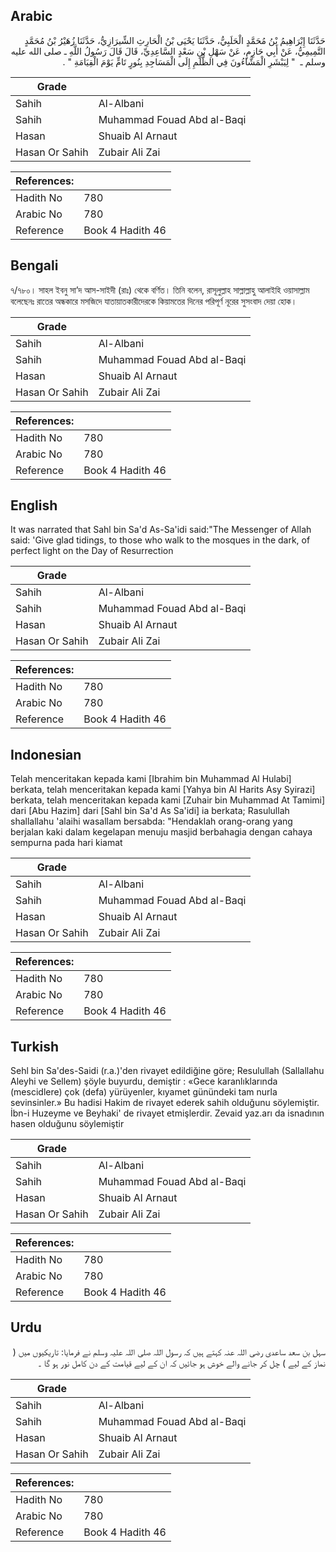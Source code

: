 ## Arabic


<div dir="rtl" lang="ar" style={{fontSize:'larger',backgroundColor:'#f8f9fa',padding:20}}>
حَدَّثَنَا إِبْرَاهِيمُ بْنُ مُحَمَّدٍ الْحَلَبِيُّ، حَدَّثَنَا يَحْيَى بْنُ الْحَارِثِ الشِّيرَازِيُّ، حَدَّثَنَا زُهَيْرُ بْنُ مُحَمَّدٍ التَّمِيمِيُّ، عَنْ أَبِي حَازِمٍ، عَنْ سَهْلِ بْنِ سَعْدٍ السَّاعِدِيِّ، قَالَ قَالَ رَسُولُ اللَّهِ ـ صلى الله عليه وسلم ـ ‏ "‏ لِيَبْشَرِ الْمَشَّاءُونَ فِي الظُّلَمِ إِلَى الْمَسَاجِدِ بِنُورٍ تَامٍّ يَوْمَ الْقِيَامَةِ ‏"‏ ‏.‏
</div>
<div style={{backgroundColor:'#f8f9fa',padding:20, marginBottom: 10}}><table> <thead> <tr> <th>Grade</th> <th></th> </tr> </thead> <tbody> <tr><td>Sahih</td><td>Al-Albani</td></tr><tr><td>Sahih</td><td>Muhammad Fouad Abd al-Baqi</td></tr><tr><td>Hasan</td><td>Shuaib Al Arnaut</td></tr><tr><td>Hasan Or Sahih</td><td>Zubair Ali Zai</td></tr></tbody></table><table> <thead> <tr> <th>References:</th> <th></th> </tr> </thead> <tbody><tr><td>Hadith No</td><td>780</td></tr><tr><td>Arabic No</td><td>780</td></tr><tr><td>Reference</td><td>Book 4 Hadith 46</td></tr></tbody></table></div>

## Bengali


<div dir="ltr" lang="bn" style={{fontSize:'larger',backgroundColor:'#f8f9fa',padding:20}}>
৭/৭৮০। সাহল ইবনু সা’দ আস-সাইদী (রাঃ) থেকে বর্ণিত। তিনি বলেন, রাসূলুল্লাহ সাল্লাল্লাহু আলাইহি ওয়াসাল্লাম বলেছেনঃ রাতের অন্ধকারে মসজিদে যাতায়াতকারীদেরকে কিয়ামতের দিনের পরিপূর্ণ নূরের সুসংবাদ দেয়া হোক।
</div>
<div style={{backgroundColor:'#f8f9fa',padding:20, marginBottom: 10}}><table> <thead> <tr> <th>Grade</th> <th></th> </tr> </thead> <tbody> <tr><td>Sahih</td><td>Al-Albani</td></tr><tr><td>Sahih</td><td>Muhammad Fouad Abd al-Baqi</td></tr><tr><td>Hasan</td><td>Shuaib Al Arnaut</td></tr><tr><td>Hasan Or Sahih</td><td>Zubair Ali Zai</td></tr></tbody></table><table> <thead> <tr> <th>References:</th> <th></th> </tr> </thead> <tbody><tr><td>Hadith No</td><td>780</td></tr><tr><td>Arabic No</td><td>780</td></tr><tr><td>Reference</td><td>Book 4 Hadith 46</td></tr></tbody></table></div>

## English


<div dir="ltr" lang="en" style={{fontSize:'larger',backgroundColor:'#f8f9fa',padding:20}}>
It was narrated that Sahl bin Sa'd As-Sa'idi said:"The Messenger of Allah said: 'Give glad tidings, to those who walk to the mosques in the dark, of perfect light on the Day of Resurrection
</div>
<div style={{backgroundColor:'#f8f9fa',padding:20, marginBottom: 10}}><table> <thead> <tr> <th>Grade</th> <th></th> </tr> </thead> <tbody> <tr><td>Sahih</td><td>Al-Albani</td></tr><tr><td>Sahih</td><td>Muhammad Fouad Abd al-Baqi</td></tr><tr><td>Hasan</td><td>Shuaib Al Arnaut</td></tr><tr><td>Hasan Or Sahih</td><td>Zubair Ali Zai</td></tr></tbody></table><table> <thead> <tr> <th>References:</th> <th></th> </tr> </thead> <tbody><tr><td>Hadith No</td><td>780</td></tr><tr><td>Arabic No</td><td>780</td></tr><tr><td>Reference</td><td>Book 4 Hadith 46</td></tr></tbody></table></div>

## Indonesian


<div dir="ltr" lang="id" style={{fontSize:'larger',backgroundColor:'#f8f9fa',padding:20}}>
Telah menceritakan kepada kami [Ibrahim bin Muhammad Al Hulabi] berkata, telah menceritakan kepada kami [Yahya bin Al Harits Asy Syirazi] berkata, telah menceritakan kepada kami [Zuhair bin Muhammad At Tamimi] dari [Abu Hazim] dari [Sahl bin Sa'd As Sa'idi] ia berkata; Rasulullah shallallahu 'alaihi wasallam bersabda: "Hendaklah orang-orang yang berjalan kaki dalam kegelapan menuju masjid berbahagia dengan cahaya sempurna pada hari kiamat
</div>
<div style={{backgroundColor:'#f8f9fa',padding:20, marginBottom: 10}}><table> <thead> <tr> <th>Grade</th> <th></th> </tr> </thead> <tbody> <tr><td>Sahih</td><td>Al-Albani</td></tr><tr><td>Sahih</td><td>Muhammad Fouad Abd al-Baqi</td></tr><tr><td>Hasan</td><td>Shuaib Al Arnaut</td></tr><tr><td>Hasan Or Sahih</td><td>Zubair Ali Zai</td></tr></tbody></table><table> <thead> <tr> <th>References:</th> <th></th> </tr> </thead> <tbody><tr><td>Hadith No</td><td>780</td></tr><tr><td>Arabic No</td><td>780</td></tr><tr><td>Reference</td><td>Book 4 Hadith 46</td></tr></tbody></table></div>

## Turkish


<div dir="ltr" lang="tr" style={{fontSize:'larger',backgroundColor:'#f8f9fa',padding:20}}>
Sehl bin Sa'des-Saidi (r.a.)'den rivayet edildiğine göre; Resulullah (Sallallahu Aleyhi ve Sellem) şöyle buyurdu, demiştir : «Gece karanlıklarında (mescidlere) çok (defa) yürüyenler, kıyamet günündeki tam nurla sevinsinler.» Bu hadisi Hakim de rivayet ederek sahih olduğunu söylemiştir. İbn-i Huzeyme ve Beyhaki' de rivayet etmişlerdir. Zevaid yaz.arı da isnadının hasen olduğunu söylemiştir
</div>
<div style={{backgroundColor:'#f8f9fa',padding:20, marginBottom: 10}}><table> <thead> <tr> <th>Grade</th> <th></th> </tr> </thead> <tbody> <tr><td>Sahih</td><td>Al-Albani</td></tr><tr><td>Sahih</td><td>Muhammad Fouad Abd al-Baqi</td></tr><tr><td>Hasan</td><td>Shuaib Al Arnaut</td></tr><tr><td>Hasan Or Sahih</td><td>Zubair Ali Zai</td></tr></tbody></table><table> <thead> <tr> <th>References:</th> <th></th> </tr> </thead> <tbody><tr><td>Hadith No</td><td>780</td></tr><tr><td>Arabic No</td><td>780</td></tr><tr><td>Reference</td><td>Book 4 Hadith 46</td></tr></tbody></table></div>

## Urdu


<div dir="rtl" lang="ur" style={{fontSize:'larger',backgroundColor:'#f8f9fa',padding:20}}>
سہل بن سعد ساعدی رضی اللہ عنہ کہتے ہیں کہ رسول اللہ صلی اللہ علیہ وسلم نے فرمایا: تاریکیوں میں ( نماز کے لیے ) چل کر جانے والے خوش ہو جائیں کہ ان کے لیے قیامت کے دن کامل نور ہو گا ۔
</div>
<div style={{backgroundColor:'#f8f9fa',padding:20, marginBottom: 10}}><table> <thead> <tr> <th>Grade</th> <th></th> </tr> </thead> <tbody> <tr><td>Sahih</td><td>Al-Albani</td></tr><tr><td>Sahih</td><td>Muhammad Fouad Abd al-Baqi</td></tr><tr><td>Hasan</td><td>Shuaib Al Arnaut</td></tr><tr><td>Hasan Or Sahih</td><td>Zubair Ali Zai</td></tr></tbody></table><table> <thead> <tr> <th>References:</th> <th></th> </tr> </thead> <tbody><tr><td>Hadith No</td><td>780</td></tr><tr><td>Arabic No</td><td>780</td></tr><tr><td>Reference</td><td>Book 4 Hadith 46</td></tr></tbody></table></div>